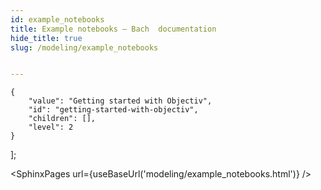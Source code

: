 ```yaml
---
id: example_notebooks
title: Example notebooks — Bach  documentation
hide_title: true
slug: /modeling/example_notebooks


---
```

<head>
    <meta name="description" content="Example notebooks — Bach  documentation" />
    <meta property="og:description" content="Example notebooks — Bach  documentation" />
</head>

    {
        "value": "Getting started with Objectiv",
        "id": "getting-started-with-objectiv",
        "children": [],
        "level": 2
    }
];




<SphinxPages url={useBaseUrl('modeling/example_notebooks.html')} />
